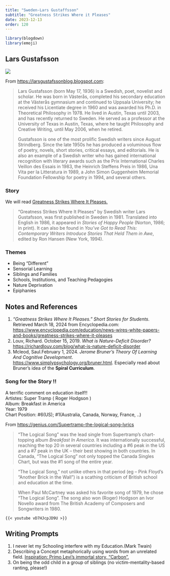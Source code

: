 ```yaml
---
title: "Sweden-Lars Gustaffsson"
subtitle: "Greatness Strikes Where it Pleases"
date: 2023-12-13
order: 120
---
```


```r
library(blogdown)
library(emoji)
```

## Lars Gustafsson

![](Lars_Gustafsson.jpg)

From <u><https://larsgustafssonblog.blogspot.com></u>:

> Lars Gustafsson (born May 17, 1936) is a Swedish, poet, novelist and scholar. He was born in Västerås, completed his secondary education at the Västerås gymnasium and continued to Uppsala University; he received his Licentiate degree in 1960 and was awarded his Ph.D. in Theoretical Philosophy in 1978. He lived in Austin, Texas until 2003, and has recently returned to Sweden. He served as a professor at the University of Texas in Austin, Texas, where he taught Philosophy and Creative Writing, until May 2006, when he retired.
>
> Gustafsson is one of the most prolific Swedish writers since August Strindberg. Since the late 1950s he has produced a voluminous flow of poetry, novels, short stories, critical essays, and editorials. He is also an example of a Swedish writer who has gained international recognition with literary awards such as the Prix International Charles Veillon des Essais in 1983, the Heinrich Steffens Preis in 1986, Una Vita per la Litteratura in 1989, a John Simon Guggenheim Memorial Foundation Fellowship for poetry in 1994, and several others.

### Story

We will read <u>[Greatness Strikes Where It Pleases.](LArs%20Gustafsson%20-%20Greatness%20Strikes%20Where%20it%20Pleases.docx)</u>

> "Greatness Strikes Where It Pleases" by Swedish writer Lars Gustafsson, was first published in Sweden in 1981. Translated into English in 1986, it appeared in *Stories of Happy People* (Norton, 1986; in print). It can also be found in *You've Got to Read This: Contemporary Writers Introduce Stories That Held Them in Awe*, edited by Ron Hansen (New York, 1994).

### Themes

-   Being "Different"
-   Sensorial Learning
-   Siblings and Families
-   Schools, Institutions, and Teaching Pedagogies
-   Nature Deprivation
-   Epiphanies

## Notes and References

1.  *"Greatness Strikes Where It Pleases." Short Stories for Students*. Retrieved March 18, 2024 from Encyclopedia.com: <u>https://www.encyclopedia.com/education/news-wires-white-papers-and-books/greatness-strikes-where-it-pleases</u>
2.  Louv, Richard. October 15, 2019. *What is Nature-Deficit Disorder?* <u><https://richardlouv.com/blog/what-is-nature-deficit-disorder></u>
3.  Mcleod, Saul.February 1, 2024. *Jerome Bruner’s Theory Of Learning And Cognitive Development*. <u><https://www.simplypsychology.org/bruner.html></u>. Especially read about Bruner's idea of the **Spiral Curriculum**.

### Song for the Story !!

A terrific comment on education itself!!\
Artistes: Super Tramp ( Roger Hodgson )\
Album: Breakfast in America\
Year: 1979\
Chart Position: #6(US); #1(Australia, Canada, Norway, France, ..)\

From <u><https://genius.com/Supertramp-the-logical-song-lyrics></u>

> “The Logical Song” was the lead single from Supertramp’s chart-topping album *Breakfast In America*. It was internationally successful, reaching the top 20 in several countries including a #6 peak in the US and a #7 peak in the UK – their best showing in both countries. In Canada, “The Logical Song” not only topped the Canada Singles Chart, but was the #1 song of the entire year.

> “The Logical Song,” not unlike others in that period (eg – Pink Floyd’s “Another Brick in the Wall”) is a scathing criticism of British school and education at the time.

> When Paul McCartney was asked his favorite song of 1979, he chose “The Logical Song”. The song also won (Roger) Hodgson an Ivor Novello award from The British Academy of Composers and Songwriters in 1980.

`{{< youtube vD7HJcpJD9U >}}`

## Writing Prompts

1.  I never let my Schooling interfere with my Education.(Mark Twain)
2.  Describing a Concept metaphorically using words from an unrelated field. <u>[Inspiration: Primo Levi's immortal story, "Carbon".](../170-italy-primolevi/)</u>
3.  On being the odd child in a group of siblings (no victim-mentality-based ranting, please!)
